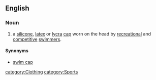 ==English==
===Noun===
{{en-noun|sg=[[bathing]] [[cap]]}}
#a [[silicone]], [[latex]] or [[Lycra|lycra]] [[cap]] worn on the head by [[recreation]]al and [[competitive]] [[swimmer]]s.

====Synonyms====
*[[swim cap]]

[[category:Clothing]]
[[category:Sports]]